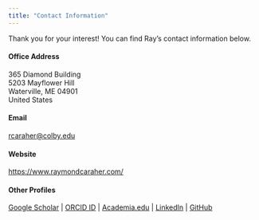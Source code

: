 ```yaml
---
title: "Contact Information"
---
```


Thank you for your interest! You can find Ray's contact information below.

#### Office Address

365 Diamond Building \
5203 Mayflower Hill \
Waterville, ME 04901 \
United States

#### Email

<rcaraher@colby.edu>

#### Website

<https://www.raymondcaraher.com/>

#### Other Profiles

[Google Scholar](https://scholar.google.com/citations?user=AyuO4s0AAAAJ&hl=en&authuser=1) | 
[ORCID ID](https://orcid.org/my-orcid?orcid=0000-0001-8256-0180) |
[Academia.edu](https://umass.academia.edu/RaymondCaraher) |
[LinkedIn](https://www.linkedin.com/in/raymond-caraher-476163122/) |
[GitHub](https://github.com/rpcaraher)